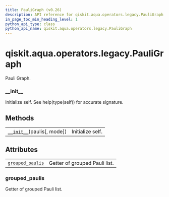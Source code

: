 ```yaml
---
title: PauliGraph (v0.26)
description: API reference for qiskit.aqua.operators.legacy.PauliGraph in qiskit v0.26
in_page_toc_min_heading_level: 1
python_api_type: class
python_api_name: qiskit.aqua.operators.legacy.PauliGraph
---
```


<span id="qiskit-aqua-operators-legacy-pauligraph" />

# qiskit.aqua.operators.legacy.PauliGraph

<Class id="qiskit.aqua.operators.legacy.PauliGraph" isDedicatedPage={true} github="https://github.com/qiskit-community/qiskit-aqua/tree/stable/0.9/qiskit/aqua/operators/legacy/pauli_graph.py" signature="PauliGraph(paulis, mode='largest-degree')" modifiers="class">
  Pauli Graph.

  ### \_\_init\_\_

  <Function id="qiskit.aqua.operators.legacy.PauliGraph.__init__" signature="__init__(paulis, mode='largest-degree')">
    Initialize self. See help(type(self)) for accurate signature.
  </Function>

  ## Methods

  |                                                                                                                                     |                  |
  | ----------------------------------------------------------------------------------------------------------------------------------- | ---------------- |
  | [`__init__`](#qiskit.aqua.operators.legacy.PauliGraph.__init__ "qiskit.aqua.operators.legacy.PauliGraph.__init__")(paulis\[, mode]) | Initialize self. |

  ## Attributes

  |                                                                                                                                      |                               |
  | ------------------------------------------------------------------------------------------------------------------------------------ | ----------------------------- |
  | [`grouped_paulis`](#qiskit.aqua.operators.legacy.PauliGraph.grouped_paulis "qiskit.aqua.operators.legacy.PauliGraph.grouped_paulis") | Getter of grouped Pauli list. |

  ### grouped\_paulis

  <Attribute id="qiskit.aqua.operators.legacy.PauliGraph.grouped_paulis">
    Getter of grouped Pauli list.
  </Attribute>
</Class>

